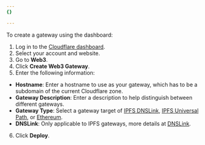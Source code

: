 ```yaml
---
{}

---
```


To create a gateway using the dashboard:

1. Log in to the [Cloudflare dashboard](https://dash.cloudflare.com).
2. Select your account and website.
3. Go to **Web3**.
4. Click **Create Web3 Gateway**.
5. Enter the following information:

* **Hostname**: Enter a hostname to use as your gateway, which has to be a subdomain of the current Cloudflare zone.
* **Gateway Description**: Enter a description to help distinguish between different gateways.
* **Gateway Type**: Select a gateway target of [IPFS DNSLink](/web3/ipfs-gateway/concepts/dnslink/), [IPFS Universal Path](/web3/ipfs-gateway/concepts/universal-gateway/), or [Ethereum](/web3/ethereum-gateway/).
* **DNSLink**: Only applicable to IPFS gateways, more details at [DNSLink](/web3/ipfs-gateway/concepts/dnslink/#how-is-it-used-with-cloudflare).

6. Click **Deploy**.
